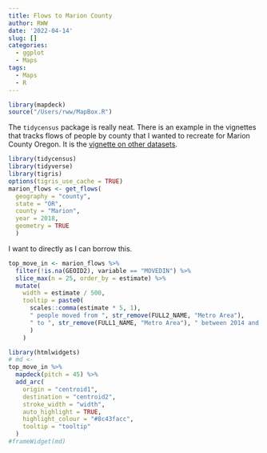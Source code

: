 ```yaml
---
title: Flows to Marion County
author: RWW
date: '2022-04-14'
slug: []
categories:
  - ggplot
  - Maps
tags:
  - Maps
  - R
---
```


```r
library(mapdeck)
source("/Users/rww/MapBox.R")
```


The `tidycensus` package is really neat.  There is an example in the vignettes that tracks flows of people by county that I wanted to recreate for Marion County Oregon.  It is the [vignette on other datasets](https://walker-data.com/tidycensus/articles/other-datasets.html).

```r
library(tidycensus)
library(tidyverse)
library(tigris)
options(tigris_use_cache = TRUE)
marion_flows <- get_flows(
  geography = "county",
  state = "OR",
  county = "Marion",
  year = 2018,
  geometry = TRUE
  )
```

I want to directly as I can borrow this.

```r
top_move_in <- marion_flows %>% 
  filter(!is.na(GEOID2), variable == "MOVEDIN") %>% 
  slice_max(n = 25, order_by = estimate) %>% 
  mutate(
    width = estimate / 500,
    tooltip = paste0(
      scales::comma(estimate * 5, 1),
      " people moved from ", str_remove(FULL2_NAME, "Metro Area"),
      " to ", str_remove(FULL1_NAME, "Metro Area"), " between 2014 and 2018"
      )
    )
```

```r
library(htmlwidgets)
# md <- 
top_move_in %>% 
  mapdeck(pitch = 45) %>% 
  add_arc(
    origin = "centroid1",
    destination = "centroid2",
    stroke_width = "width",
    auto_highlight = TRUE,
    highlight_colour = "#8c43facc",
    tooltip = "tooltip"
  )
#frameWidget(md)
```

